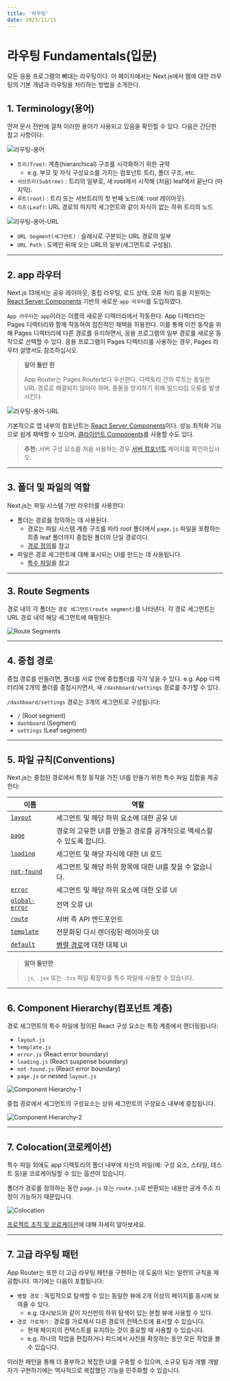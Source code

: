 ```yaml
---
title: '라우팅'
date: 2023/12/15
---
```


# 라우팅 Fundamentals(입문)

모든 응용 프로그램의 뼈대는 라우팅이다.
이 페이지에서는 Next.js에서 웹에 대한 라우팅의 기본 개념과 라우팅을 처리하는 방법을 소개한다.

## 1. Terminology(용어)

먼저 문서 전반에 걸쳐 이러한 용어가 사용되고 있음을 확인할 수 있다.
다음은 간단한 참고 사항이다:

![라우팅-용어](https://nextjs.org/_next/image?url=%2Fdocs%2Flight%2Fterminology-component-tree.png&w=3840&q=75&dpl=dpl_BbSpPdzv9Yrsi74LnqWRCSDNSUNs)

- `트리(Tree)`: 계층(hierarchical) 구조를 시각화하기 위한 규약
  - e.g. 부모 및 자식 구성요소를 가지는 컴포넌트 트리, 폴더 구조, etc.
- `서브트리(Subtree)` : 트리의 일부로, 새 root에서 시작해 (처음) leaf에서 끝난다 (마지막).
- `루트(root)` : 트리 또는 서브트리의 첫 번째 노드(예: root 레이아웃).
- `리프(Leaf)`: URL 경로의 마지막 세그먼트와 같이 자식이 없는 하위 트리의 노드

![라우팅-용어-URL](https://nextjs.org/_next/image?url=%2Fdocs%2Flight%2Fterminology-url-anatomy.png&w=3840&q=75&dpl=dpl_BbSpPdzv9Yrsi74LnqWRCSDNSUNs)

- `URL Segment(세그먼트)` : 슬래시로 구분되는 URL 경로의 일부
- `URL Path` : 도메인 뒤에 오는 URL의 일부(세그먼트로 구성됨).

---

## 2. app 라우터

Next.js 13에서는 공유 레이아웃, 중첩 라우팅, 로드 상태, 오류 처리 등을 지원하는 [React Server Components](https://nextjs.org/docs/app/building-your-application/rendering/server-components) 기반의 새로운 `app 라우터`를 도입하였다.

`App 라우터`는 `app`이라는 이름의 새로운 디렉터리에서 작동한다.
App 디렉터리는 Pages 디렉터리와 함께 작동하여 점진적인 채택을 허용한다.
이를 통해 이전 동작을 위해 Pages 디렉터리에 다른 경로를 유지하면서,
응용 프로그램의 일부 경로를 새로운 동작으로 선택할 수 있다.
응용 프로그램이 Pages 디렉터리를 사용하는 경우, Pages 라우터 설명서도 참조하십시오.

> **알아 둘만 한**
>
> App Router는 Pages Router보다 우선한다.
> 디렉토리 간의 루트는 동일한 URL 경로로 해결되지 않아야 하며,
> 충돌을 방지하기 위해 빌드타임 오류를 발생시킨다.

![라우팅-용어-URL](https://nextjs.org/_next/image?url=%2Fdocs%2Flight%2Fnext-router-directories.png&w=3840&q=75&dpl=dpl_AGVpExNSxGb3dC5jrZYnL2rzPEsj)

기본적으로 앱 내부의 컴포넌트는 [React Server Components](https://nextjs.org/docs/app/building-your-application/rendering/server-components)이다.
성능 최적화 기능으로 쉽게 채택할 수 있으며, [클라이언트 Components](https://nextjs.org/docs/app/building-your-application/rendering/client-components)를 사용할 수도 있다.

> **추천:** 서버 구성 요소를 처음 사용하는 경우 [서버 컴포넌트](https://nextjs.org/docs/app/building-your-application/rendering/server-components) 페이지를 확인하십시오.

---

## 3. 폴더 및 파일의 역할

Next.js는 파일 시스템 기반 라우터를 사용한다:

- 폴더는 경로를 정의하는 데 사용된다.
  - 경로는 파일 시스템 계층 구조를 따라 root 폴더에서 `page.js` 파일을 포함하는 최종 leaf 폴더까지 중첩된 폴더의 단일 경로이다.
  - [경로 정의](https://nextjs.org/docs/app/building-your-application/routing/defining-routes)를 참고
- 파일은 경로 세그먼트에 대해 표시되는 UI를 만드는 데 사용됩니다.
  - [특수 파일](https://nextjs.org/docs/app/building-your-application/routing#file-conventions)을 참고

---

## 3. Route Segments

경로 내의 각 폴더는 `경로 세그먼트(route segment)`를 나타낸다.
각 경로 세그먼트는 URL 경로 내의 해당 세그먼트에 매핑된다.

![Route Segments](https://nextjs.org/_next/image?url=%2Fdocs%2Flight%2Froute-segments-to-path-segments.png&w=3840&q=75&dpl=dpl_BbSpPdzv9Yrsi74LnqWRCSDNSUNs)

---

## 4. 중첩 경로

중첩 경로를 만들려면, 폴더를 서로 안에 중첩폴더를 각각 넣을 수 있다.
e.g. App 디렉터리에 2개의 폴더를 중첩시키면서,
새 `/dashboard/settings` 경로를 추가할 수 있다.

`/dashboard/settings` 경로는 3개의 세그먼트로 구성됩니다:

- `/` (Root segment)
- `dashboard` (Segment)
- `settings` (Leaf segment)

---

## 5. 파일 규칙(Conventions)

Next.js는 중첩된 경로에서 특정 동작을 가진 UI를 만들기 위한 특수 파일 집합을 제공한다:

| 이름                                                                                                    | 역할                                                                                                      |
| ------------------------------------------------------------------------------------------------------- | --------------------------------------------------------------------------------------------------------- |
| [`layout`](https://nextjs.org/docs/app/building-your-application/routing/pages-and-layouts#layouts)     | 세그먼트 및 해당 하위 요소에 대한 공유 UI                                                                 |
| [`page`](https://nextjs.org/docs/app/building-your-application/routing/pages-and-layouts#pages)         | 경로의 고유한 UI를 만들고 경로를 공개적으로 액세스할 수 있도록 합니다.                                    |
| [`loading`](https://nextjs.org/docs/app/building-your-application/routing/loading-ui-and-streaming)     | 세그먼트 및 해당 자식에 대한 UI 로드                                                                      |
| [`not-found`](https://nextjs.org/docs/app/api-reference/file-conventions/not-found)                     | 세그먼트 및 해당 하위 항목에 대한 UI를 찾을 수 없습니다.                                                  |
| [`error`](https://nextjs.org/docs/app/building-your-application/routing/error-handling)                 | 세그먼트 및 해당 하위 요소에 대한 오류 UI                                                                 |
| [`global-error`](https://nextjs.org/docs/app/building-your-application/routing/error-handling)          | 전역 오류 UI                                                                                              |
| [`route`](https://nextjs.org/docs/app/building-your-application/routing/route-handlers)                 | 서버 측 API 엔드포인트                                                                                    |
| [`template`](https://nextjs.org/docs/app/building-your-application/routing/pages-and-layouts#templates) | 전문화된 다시 렌더링된 레이아웃 UI                                                                        |
| [`default`](https://nextjs.org/docs/app/api-reference/file-conventions/default)                         | [병렬 경로](https://nextjs.org/docs/app/building-your-application/routing/parallel-routes)에 대한 대체 UI |

> **알아 둘만한**
>
> `.js`, `.jsx` 또는 `.tsx` 파일 확장자를 특수 파일에 사용할 수 있습니다.

---

## 6. Component Hierarchy(컴포넌트 계층)

경로 세그먼트의 특수 파일에 정의된 React 구성 요소는 특정 계층에서 렌더링됩니다:

- `layout.js`
- `template.js`
- `error.js` (React error boundary)
- `loading.js` (React suspense boundary)
- `not-found.js` (React error boundary)
- `page.js` or nested `layout.js`

![Component Hierarchy-1](https://nextjs.org/_next/image?url=%2Fdocs%2Flight%2Ffile-conventions-component-hierarchy.png&w=3840&q=75&dpl=dpl_BbSpPdzv9Yrsi74LnqWRCSDNSUNs)

중첩 경로에서 세그먼트의 구성요소는 상위 세그먼트의 구성요소 내부에 중첩됩니다.

![Component Hierarchy-2](https://nextjs.org/_next/image?url=%2Fdocs%2Flight%2Fnested-file-conventions-component-hierarchy.png&w=3840&q=75&dpl=dpl_BbSpPdzv9Yrsi74LnqWRCSDNSUNs)

---

## 7. Colocation(코로케이션)

특수 파일 외에도 app 디렉토리의 폴더 내부에 자신의 파일(예: 구성 요소, 스타일, 테스트 등)을 코로케이팅할 수 있는 옵션이 있습니다.

폴더가 경로를 정의하는 동안 `page.js` 또는 `route.js`로 반환되는 내용만 공개 주소 지정이 가능하기 때문입니다.

![Colocation](https://nextjs.org/_next/image?url=%2Fdocs%2Flight%2Fproject-organization-colocation.png&w=3840&q=75&dpl=dpl_BbSpPdzv9Yrsi74LnqWRCSDNSUNs)

[프로젝트 조직 및 코로케이션](https://nextjs.org/docs/app/building-your-application/routing/colocation)에 대해 자세히 알아보세요.

---

## 7. 고급 라우팅 패턴

App Router는 또한 더 고급 라우팅 패턴을 구현하는 데 도움이 되는 일련의 규칙을 제공합니다.
여기에는 다음이 포함됩니다:

- `병렬 경로` : 독립적으로 탐색할 수 있는 동일한 뷰에 2개 이상의 페이지를 동시에 보여줄 수 있다.
  - e.g. 대시보드와 같이 자신만의 하위 탐색이 있는 분할 뷰에 사용할 수 있다.
- `경로 가로채기` : 경로를 가로채서 다른 경로의 컨텍스트에 표시할 수 있습니다.
  - 현재 페이지의 컨텍스트를 유지하는 것이 중요할 때 사용할 수 있습니다.
  - e.g. 하나의 작업을 편집하거나 피드에서 사진을 확장하는 동안 모든 작업을 볼 수 있습니다.

이러한 패턴을 통해 더 풍부하고 복잡한 UI를 구축할 수 있으며,
소규모 팀과 개별 개발자가 구현하기에는 역사적으로 복잡했던 기능을 민주화할 수 있습니다.
